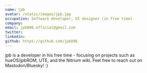 ```yaml
---
name: jpb
avatar: /static/images/jpb.jpg
occupation: Software developer, UI designer (in free time)
company: 
email: jpb896.official@gmail.com
twitter: 
linkedin: 
github: https://github.com/jpb896
---
```


jpb is a developer in his free time - focusing on projects such as hueOS/jpbROM, UTE, and the Nitrium wiki. Feel free to reach out on Mastodon/Bluesky! :)
